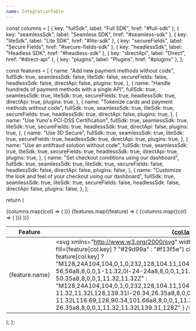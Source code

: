 ```yaml
---
name: IntegrationTable
---
```

  const columns = [
    { key: "fullSdk", label: "Full SDK", href: "#full-sdk" },
    { key: "seamlessSdk", label: "Seamless SDK", href: "#seamless-sdk" },
    { key: "liteSdk", label: "Lite SDK", href: "#lite-sdk" },
    { key: "secureFields", label: "Secure Fields", href: "#secure-fields-sdk" },
    { key: "headlessSdk", label: "Headless SDK", href: "#headless-sdk" },
    { key: "directApi", label: "Direct", href: "#direct-api" },
    { key: "plugins", label: "Plugins", href: "#plugins" },
  ];

  const features = [
    {
      name: "Add new payment methods without code",
      fullSdk: true,
      seamlessSdk: false,
      liteSdk: false,
      secureFields: false,
      headlessSdk: false,
      directApi: false,
      plugins: true,
    },
    {
      name: "Handle hundreds of payment methods with a single API",
      fullSdk: true,
      seamlessSdk: true,
      liteSdk: true,
      secureFields: true,
      headlessSdk: true,
      directApi: true,
      plugins: true,
    },
    {
      name: "Tokenize cards and payment methods without code",
      fullSdk: true,
      seamlessSdk: true,
      liteSdk: true,
      secureFields: true,
      headlessSdk: true,
      directApi: false,
      plugins: true,
    },
    {
      name: "Use Yuno's PCI-DSS Certification",
      fullSdk: true,
      seamlessSdk: true,
      liteSdk: true,
      secureFields: true,
      headlessSdk: true,
      directApi: false,
      plugins: true,
    },
    {
      name: "Use 3D Secure",
      fullSdk: true,
      seamlessSdk: true,
      liteSdk: true,
      secureFields: true,
      headlessSdk: true,
      directApi: true,
      plugins: true,
    },
    {
      name: "Use an antifraud solution without code",
      fullSdk: true,
      seamlessSdk: true,
      liteSdk: true,
      secureFields: true,
      headlessSdk: true,
      directApi: true,
      plugins: true,
    },
    {
      name: "Set checkout conditions using our dashboard",
      fullSdk: true,
      seamlessSdk: true,
      liteSdk: true,
      secureFields: false,
      headlessSdk: false,
      directApi: false,
      plugins: false,
    },
    {
      name: "Customize the look and feel of your checkout using our dashboard",
      fullSdk: true,
      seamlessSdk: true,
      liteSdk: true,
      secureFields: false,
      headlessSdk: false,
      directApi: false,
      plugins: false,
    },
  ];

  return (
    <div className="overflow-x-auto">
      <table className="min-w-full border-collapse border border-gray-200 dark:border-gray-700">
        <thead>
          <tr className="h-12 border border-gray-200 dark:border-gray-700">
            <th className="bg-gray-50 border border-gray-200 px-4 text-left font-normal text-gray-900 dark:bg-gray-800 dark:border-gray-700 dark:text-gray-100">
              Feature
            </th>
            {columns.map((col) => (
              <th
                key={col.key}
                className="bg-gray-50 border border-gray-200 px-4 text-center font-normal text-gray-900 dark:bg-gray-800 dark:border-gray-700 dark:text-white"
              >
                <a href={col.href} className="text-blue-600 hover:underline dark:!text-white">
                  {col.label}
                </a>
              </th>
            ))}
          </tr>
        </thead>
        <tbody>
          {features.map((feature) => (
            <tr key={feature.name} className="h-12">
              <td className="bg-white border border-gray-200 px-4 first:pl-0 font-normal text-gray-900 dark:bg-gray-900 dark:border-gray-700 dark:text-gray-100">
                {feature.name}
              </td>
              {columns.map((col) => (
                <td
                  key={col.key}
                  className="bg-white border border-gray-200 px-4 text-center font-normal text-gray-900 dark:bg-gray-900 dark:border-gray-700 dark:text-gray-100"
                >
                  <svg
                    xmlns="http://www.w3.org/2000/svg"
                    width="22"
                    height="22"
                    viewBox="0 0 256 256"
                    fill={feature[col.key] ? "#29d99a" : "#f13f5e"}
                    className="inline-block"
                  >
                    <path
                      d={
                        feature[col.key]
                          ? "M128,24A104,104,0,1,0,232,128,104.11,104.11,0,0,0,128,24Zm45.66,85.66-56,56a8,8,0,0,1-11.32,0l-24-24a8,8,0,0,1,11.32-11.32L112,148.69l50.34-50.35a8,8,0,0,1,11.32,11.32Z"
                          : "M128,24A104,104,0,1,0,232,128,104.11,104.11,0,0,0,128,24Zm37.66,130.34a8,8,0,0,1-11.32,11.32L128,139.31l-26.34,26.35a8,8,0,0,1-11.32-11.32L116.69,128,90.34,101.66a8,8,0,0,1,11.32-11.32L128,116.69l26.34-26.35a8,8,0,0,1,11.32,11.32L139.31,128Z"
                      }
                    />
                  </svg>
                </td>
              ))}
            </tr>
          ))}
        </tbody>
      </table>
    </div>
  );
};

<IntegrationTable/>
